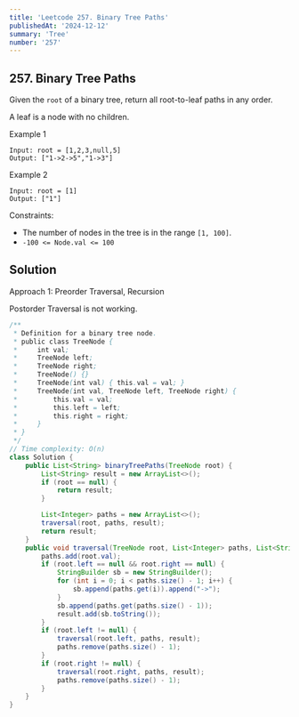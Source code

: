 ```yaml
---
title: 'Leetcode 257. Binary Tree Paths'
publishedAt: '2024-12-12'
summary: 'Tree'
number: '257'
---
```


## 257. Binary Tree Paths

Given the `root` of a binary tree, return all root-to-leaf paths in any order.

A leaf is a node with no children.


Example 1
`````
Input: root = [1,2,3,null,5]
Output: ["1->2->5","1->3"]
`````

Example 2
`````
Input: root = [1]
Output: ["1"]
`````


Constraints:

- The number of nodes in the tree is in the range `[1, 100]`.
- `-100 <= Node.val <= 100`


## Solution
Approach 1: Preorder Traversal, Recursion

Postorder Traversal is not working.
````JAVA
/**
 * Definition for a binary tree node.
 * public class TreeNode {
 *     int val;
 *     TreeNode left;
 *     TreeNode right;
 *     TreeNode() {}
 *     TreeNode(int val) { this.val = val; }
 *     TreeNode(int val, TreeNode left, TreeNode right) {
 *         this.val = val;
 *         this.left = left;
 *         this.right = right;
 *     }
 * }
 */
// Time complexity: O(n)
class Solution {
    public List<String> binaryTreePaths(TreeNode root) {
        List<String> result = new ArrayList<>();
        if (root == null) {
            return result;
        }

        List<Integer> paths = new ArrayList<>();
        traversal(root, paths, result);
        return result;
    }
    public void traversal(TreeNode root, List<Integer> paths, List<String> result) {
        paths.add(root.val);
        if (root.left == null && root.right == null) {
            StringBuilder sb = new StringBuilder();
            for (int i = 0; i < paths.size() - 1; i++) {
                sb.append(paths.get(i)).append("->");
            }
            sb.append(paths.get(paths.size() - 1));
            result.add(sb.toString());
        }
        if (root.left != null) {
            traversal(root.left, paths, result);
            paths.remove(paths.size() - 1);
        }
        if (root.right != null) {
            traversal(root.right, paths, result);
            paths.remove(paths.size() - 1);
        }
    }
}
````